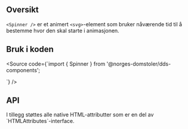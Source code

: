 
<Meta title="Design system/Spinner/API" component={Spinner} />

## Oversikt

`<Spinner />` er et animert `<svg>`-element som bruker nåværende tid til å bestemme hvor den skal starte i animasjonen.

## Bruk i koden

<Source code={`import { Spinner } from '@norges-domstoler/dds-components';

<Spinner />
`} />

## API

<ArgsTable story={PRIMARY_STORY} />
I tillegg støttes alle native HTML-attributter som er en del av `HTMLAttributes<HTMLSVGElement>`-interface.
